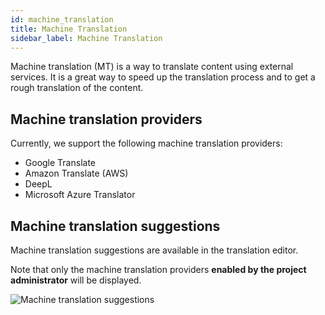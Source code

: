 ---
id: machine_translation
title: Machine Translation
sidebar_label: Machine Translation
---

Machine translation (MT) is a way to translate content using external services.
It is a great way to speed up the translation process and to get a rough translation of the content.

## Machine translation providers

Currently, we support the following machine translation providers:

- Google Translate
- Amazon Translate (AWS)
- DeepL
- Microsoft Azure Translator

## Machine translation suggestions

Machine translation suggestions are available in the translation editor.

Note that only the machine translation providers **enabled by the project administrator** will be displayed.

![Machine translation suggestions](/img/docs/platform/machine_translation_suggestions.png)

